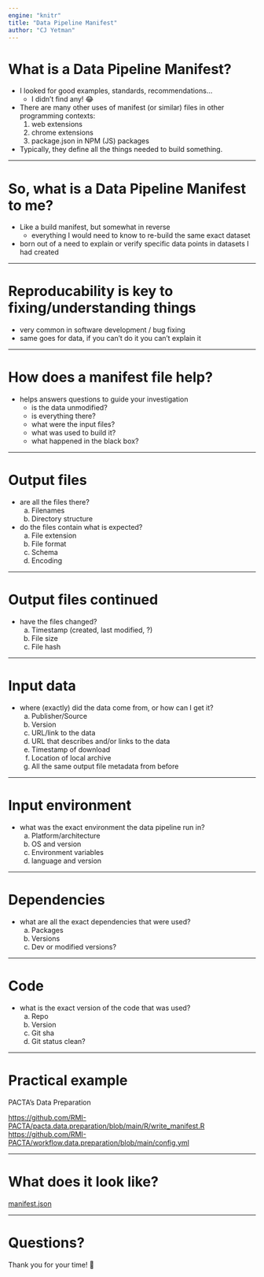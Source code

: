 ```yaml
---
engine: "knitr"
title: "Data Pipeline Manifest"
author: "CJ Yetman"
---
```


# What is a Data Pipeline Manifest?

- I looked for good examples, standards, recommendations...
  - I didn't find any! 😂
- There are many other uses of manifest (or similar) files in other programming contexts:
  1. web extensions
  2. chrome extensions
  3. package.json in NPM (JS) packages
- Typically, they define all the things needed to build something.

---

# So, what is a Data Pipeline Manifest to me?

- Like a build manifest, but somewhat in reverse
  - everything I would need to know to re-build the same exact dataset
- born out of a need to explain or verify specific data points in datasets I had created

---

# Reproducability is key to fixing/understanding things

- very common in software development / bug fixing
- same goes for data, if you can't do it you can't explain it

---

# How does a manifest file help?

- helps answers questions to guide your investigation
  - is the data unmodified?
  - is everything there?
  - what were the input files?
  - what was used to build it?
  - what happened in the black box?

---

# Output files

- are all the files there?
	a. Filenames
	b. Directory structure
- do the files contain what is expected?
	a. File extension
	b. File format
	c. Schema
	d. Encoding

---

# Output files continued

- have the files changed?
	a. Timestamp (created, last modified, ?)
	b. File size
	c. File hash

---

# Input data

- where (exactly) did the data come from, or how can I get it?
	a. Publisher/Source
	b. Version 
	c. URL/link to the data
	d. URL that describes and/or links to the data
	e. Timestamp of download
	f. Location of local archive
	g. All the same output file metadata from before

---

# Input environment

- what was the exact environment the data pipeline run in?
	a. Platform/architecture
	b. OS and version
	c. Environment variables
	d. language and version

---

# Dependencies

- what are all the exact dependencies that were used?
	a. Packages
	b. Versions
	c. Dev or modified versions?

---

# Code

- what is the exact version of the code that was used?
	a. Repo
	b. Version
	c. Git sha
	d. Git status clean?

---

# Practical example

PACTA's Data Preparation

[https://github.com/RMI-PACTA/pacta.data.preparation/blob/main/R/write_manifest.R](https://github.com/RMI-PACTA/pacta.data.preparation/blob/main/R/write_manifest.R)
[https://github.com/RMI-PACTA/workflow.data.preparation/blob/main/config.yml](https://github.com/RMI-PACTA/workflow.data.preparation/blob/main/config.yml)

---

# What does it look like?

[manifest.json](https://github.com/RMI/brinner_and_learn/tree/main/live_demos/2025-04-08_data_pipeline_manifest_demo/manifest.jsom)

---

# Questions?

Thank you for your time! 🚀

